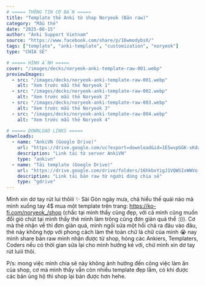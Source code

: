```yaml
---
# ===== THÔNG TIN CƠ BẢN =====
title: "Template thẻ Anki từ shop Noryeok (Bản raw)"
category: "Mẫu thẻ"
date: "2025-08-15"
author: "Anki Support Vietnam"
source: "https://www.facebook.com/share/p/16wmodybsX/"
tags: ["template", "anki-template", "customization", "noryeok"]
type: "CHIA SẺ"

# ===== HÌNH ẢNH =====
cover: "/images/decks/noryeok-anki-template-raw-001.webp"
previewImages:
  - src: "/images/decks/noryeok-anki-template-raw-001.webp"
    alt: "Xem trước mẫu thẻ Noryeok 1"
  - src: "/images/decks/noryeok-anki-template-raw-002.webp"
    alt: "Xem trước mẫu thẻ Noryeok 2"
  - src: "/images/decks/noryeok-anki-template-raw-003.webp"
    alt: "Xem trước mẫu thẻ Noryeok 3"
  - src: "/images/decks/noryeok-anki-template-raw-004.webp"
    alt: "Xem trước mẫu thẻ Noryeok 4"

# ===== DOWNLOAD LINKS =====
downloads:
  - name: "AnkiVN (Google Drive)"
    url: "https://drive.google.com/uc?export=download&id=1E5wvpGGK-xKdaFjkTs3ajHQaaf7Ct_fE"
    description: "Link tải từ server AnkiVN"
    type: "ankivn"
  - name: "Tải template (Google Drive)"
    url: "https://drive.google.com/drive/folders/16hkbxYigJ1VQWSIxWWVo-YQHXcNAM-j2?usp=sharing"
    description: "Link tải bản raw từ người dùng chia sẻ"
    type: "gdrive"
---
```


Mình xin dơ tay rút lui thôiii ✨
Sài Gòn ngày mưa, chả hiểu thế quái nào mà mình xuống tay 4$ mua một template trên trang: https://ko-fi.com/noryeok_/shop (chắc tại mình thấy cũng đẹp, với cả mình cũng muốn đổi gió chút tại mình thấy thẻ mình làm trông cũng đơn giản quá thể :))).
Cơ mà thẻ nhận về thì đơn giản quá, mình ngồi sửa một hồi chả ra đâu vào đâu, thẻ này không hợp với phong cách làm thẻ toàn chữ là chữ của mình 😭 nay mình share bản raw mình nhận được từ shop, hóng các Ankiers, Templaters, Coders nếu có thời gian sửa lại cho mình hưởng ké với, chứ mình xin dơ tay rút luiii thôi.

P/s: mong việc mình chia sẽ này không ảnh hưởng đến công việc làm ăn của shop, cơ mà mình thấy vẫn còn nhiều template đẹp lắm, có khi được các bản ủng hộ thì shop lại bán được hơn hehe.